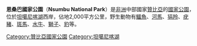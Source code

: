 '''恩桑巴國家公園'''（'''Nsumbu National Park'''）是[[非洲|非洲]]中部國家[[贊比亞|贊比亞]]的[[國家公園|國家公園]]，位於[[坦噶尼喀湖|坦噶尼喀湖]]西岸，佔地2,000平方公里，野生動物有[[鱷魚|鱷魚]]、[[河馬|河馬]]、[[狷羚|狷羚]]、[[疣豬|疣豬]]、[[斑馬|斑馬]]、[[水牛|水牛]]、[[獅子|獅子]]、[[豹|豹]]等。

{{coord|8|45|S|30|23|E|type:forest_region:ZM_dim:30000|display=title}}
{{DEFAULTSORT:Nsumbu}}
[[Category:贊比亞國家公園|Category:贊比亞國家公園]]
[[Category:坦噶尼喀湖|Category:坦噶尼喀湖]]

{{Zambia-stub}}